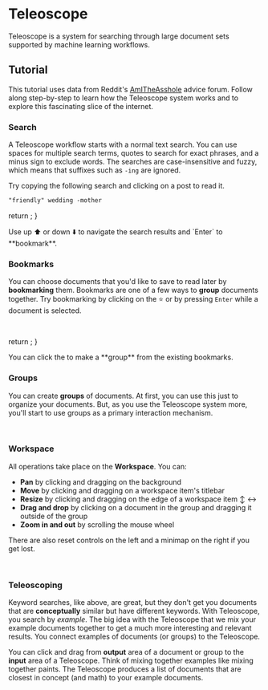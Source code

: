 # Teleoscope

Teleoscope is a system for searching through large document sets supported by machine learning workflows.

## Tutorial

This tutorial uses data from Reddit's [AmITheAsshole](https://www.reddit.com/r/AmItheAsshole/) advice forum. Follow along step-by-step to learn how the Teleoscope system works and to explore this fascinating slice of the internet.

### Search

A Teleoscope workflow starts with a normal text search. You can use spaces for multiple search terms, quotes to search for exact phrases, and a minus sign to exclude words. The searches are case-insensitive and fuzzy, which means that suffixes such as `-ing` are ignored.

Try copying the following search and clicking on a post to read it.

```markdown copy
"friendly" wedding -mother
```

  return <Demo type={props.type} />;
}

<MakeDemo type="Search" />


<Callout emoji="💡">
  Use up ⬆️ or down ⬇️ to navigate the search results and `Enter` to
  **bookmark**.
</Callout>

### Bookmarks

You can choose documents that you'd like to save to read later by **bookmarking** them. Bookmarks are one of a few ways to **group** documents together. Try bookmarking by clicking on the ⭐ or by pressing `Enter` while a document is selected.

<br />

<MakeDemo type="Bookmarks" />

  return <GroupWorkIcon />;
}

<Callout emoji="💡">
  You can click the <GroupIcon /> to make a **group** from the existing
  bookmarks.
</Callout>

### Groups

You can create **groups** of documents. At first, you can use this just to organize your documents. But, as you use the Teleoscope system more, you'll start to use groups as a primary interaction mechanism.

<br />
<MakeDemo type="Groups" />








### Workspace

All operations take place on the **Workspace**. You can:

- **Pan** by clicking and dragging on the background <PanToolIcon />
- **Move** by clicking and dragging on a workspace item's titlebar <ControlCameraIcon />
- **Resize** by clicking and dragging on the edge of a workspace item ↕️ ↔️
- **Drag and drop** by clicking on a document in the group and dragging it outside of the group <ReadMoreIcon />
- **Zoom in and out** by scrolling the mouse wheel <RotateRightIcon />

There are also reset controls <AllOutIcon /> on the left and a minimap <MapIcon /> on the right if you get lost.

<br />

<MakeDemo type="Workspace" />

### Teleoscoping

Keyword searches, like above, are great, but they don't get you documents that are **conceptually** similar but have different keywords. With Teleoscope, you search by _example_. The big idea with the Teleoscope that we mix your example documents together to get a much more interesting and relevant results. You connect examples of documents (or groups) to the Teleoscope.

You can click and drag from **output** area of a document or group to the **input** area of a Teleoscope. Think of mixing together examples like mixing together paints. The Teleoscope produces a list of documents that are closest in concept (and math) to your example documents.

<br />
<MakeDemo type="Teleoscope" />
